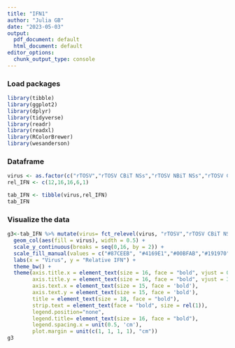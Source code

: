 ```yaml
---
title: "IFN1"
author: "Julia GB"
date: "2023-05-03"
output:
  pdf_document: default
  html_document: default
editor_options:
  chunk_output_type: console
---
```

### Load packages 

```r
library(tibble)
library(ggplot2)
library(dplyr)
library(tidyverse)
library(readr)
library(readxl)
library(RColorBrewer)
library(wesanderson)
```

### Dataframe 

```r
virus <- as.factor(c("rTOSV","rTOSV CBiT NSs","rTOSV NBiT NSs","rTOSV CTBiT NSs","rTOSV ∆NSs:NLuc"))
rel_IFN <- c(12,16,16,6,1)

tab_IFN <- tibble(virus,rel_IFN)
tab_IFN
```

### Visualize the data 

```r
g3<-tab_IFN %>% mutate(virus= fct_relevel(virus, "rTOSV","rTOSV CBiT NSs","rTOSV NBiT NSs","rTOSV CTBiT NSs","rTOSV ∆NSs:NLuc")) %>% ggplot(aes(x=virus, y=rel_IFN, fill = virus)) +
  geom_col(aes(fill = virus), width = 0.5) +
  scale_y_continuous(breaks = seq(0,16, by = 2)) +
  scale_fill_manual(values = c("#87CEEB", "#4169E1","#00BFAB","#191970", "#00A86B")) +
  labs(x = "Virus", y = "Relative IFN") +
  theme_bw() +
  theme(axis.title.x = element_text(size = 16, face = "bold", vjust = 0.5, margin = margin(t = 10, r = 20, b = 0, l = 0)),
        axis.title.y = element_text(size = 16, face = "bold", vjust = 3, margin = margin(t = 0, r = 5, b = 0, l = 0)),
        axis.text.x = element_text(size = 15, face = 'bold'),
        axis.text.y = element_text(size = 15, face = 'bold'),
        title = element_text(size = 18, face = "bold"),
        strip.text = element_text(face = "bold", size = rel(1)),
        legend.position="none",
        legend.title= element_text(size = 16, face = "bold"),
        legend.spacing.x = unit(0.5, 'cm'),
        plot.margin = unit(c(1, 1, 1, 1), "cm"))
g3
```


